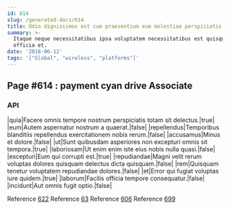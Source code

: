 ```yaml
---
id: 614
slug: /generated-docs/614
title: Odio dignissimos est cum praesentium eum molestiae perspiciatis ea ipsam.
summary: >-
  Itaque neque necessitatibus ipsa voluptatem necessitatibus est quisquam
  officia et.
date: '2018-06-12'
tags: '["Global", "wireless", "platforms"]'
---
```


## Page #614 : payment cyan drive Associate
### API

|quia|Facere omnis tempore nostrum perspiciatis totam sit delectus.|true|
|eum|Autem aspernatur nostrum a quaerat.|false|
|repellendus|Temporibus blanditiis repellendus exercitationem nobis rerum.|false|
|accusamus|Minus et dolore.|false|
|ut|Sunt quibusdam asperiores non excepturi omnis sit tempora.|true|
|laboriosam|Ut enim enim iste eius nobis nulla quasi.|false|
|excepturi|Eum qui corrupti est.|true|
|repudiandae|Magni velit rerum voluptas dolores quisquam delectus dicta quisquam.|false|
|rem|Quisquam tenetur voluptatem repudiandae dolores.|false|
|et|Error qui fugiat voluptas iure quidem.|true|
|laborum|Facilis officia tempore consequatur.|false|
|incidunt|Aut omnis fugit optio.|false|

Reference [622](/generated-docs/622)
Reference [63](/generated-docs/63)
Reference [606](/generated-docs/606)
Reference [699](/generated-docs/699)



